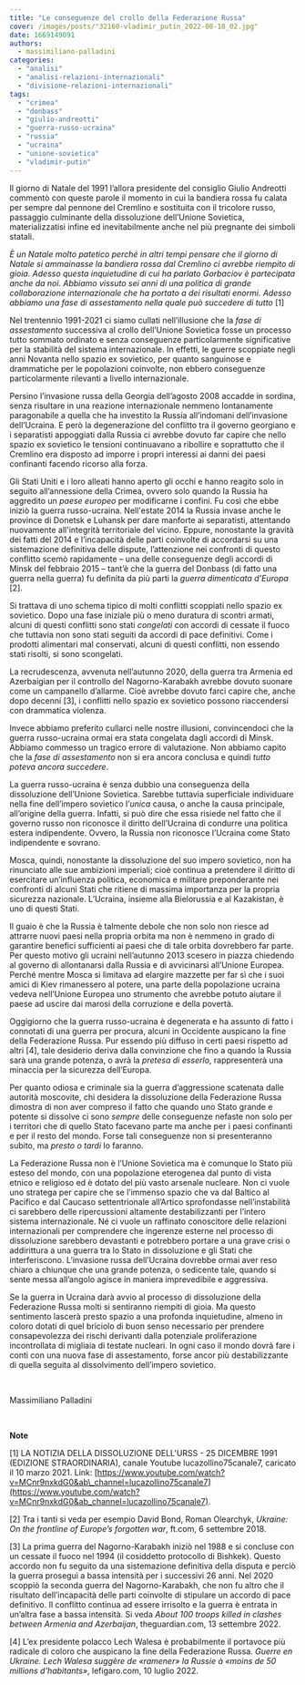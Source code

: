 ```yaml
---
title: "Le conseguenze del crollo della Federazione Russa"
cover: /images/posts/"32160-vladimir_putin_2022-08-18_02.jpg"
date: 1669149091
authors:
  - massimiliano-palladini
categories: 
  - "analisi"
  - "analisi-relazioni-internazionali"
  - "divisione-relazioni-internazionali"
tags: 
  - "crimea"
  - "donbass"
  - "giulio-andreotti"
  - "guerra-russo-ucraina"
  - "russia"
  - "ucraina"
  - "unione-sovietica"
  - "vladimir-putin"
---
```


Il giorno di Natale del 1991 l’allora presidente del consiglio Giulio Andreotti commentò con queste parole il momento in cui la bandiera rossa fu calata per sempre dal pennone del Cremlino e sostituita con il tricolore russo, passaggio culminante della dissoluzione dell’Unione Sovietica, materializzatisi infine ed inevitabilmente anche nel più pregnante dei simboli statali.

_È un Natale molto patetico perché in altri tempi pensare che il giorno di Natale si ammainasse la bandiera rossa dal Cremlino ci avrebbe riempito di gioia. Adesso questa inquietudine di cui ha parlato Gorbaciov è partecipata anche da noi. Abbiamo vissuto sei anni di una politica di grande collaborazione internazionale che ha portato a dei risultati enormi. Adesso abbiamo una fase di assestamento nella quale può succedere di tutto_ \[1\]

Nel trentennio 1991-2021 ci siamo cullati nell’illusione che la _fase di assestamento_ successiva al crollo dell’Unione Sovietica fosse un processo tutto sommato ordinato e senza conseguenze particolarmente significative per la stabilità del sistema internazionale. In effetti, le guerre scoppiate negli anni Novanta nello spazio ex sovietico, per quanto sanguinose e drammatiche per le popolazioni coinvolte, non ebbero conseguenze particolarmente rilevanti a livello internazionale.

Persino l’invasione russa della Georgia dell’agosto 2008 accadde in sordina, senza risultare in una reazione internazionale nemmeno lontanamente paragonabile a quella che ha investito la Russia all’indomani dell’invasione dell’Ucraina. E però la degenerazione del conflitto tra il governo georgiano e i separatisti appoggiati dalla Russia ci avrebbe dovuto far capire che nello spazio ex sovietico le tensioni continuavano a ribollire e soprattutto che il Cremlino era disposto ad imporre i propri interessi ai danni dei paesi confinanti facendo ricorso alla forza.

Gli Stati Uniti e i loro alleati hanno aperto gli occhi e hanno reagito solo in seguito all’annessione della Crimea, ovvero solo quando la Russia ha aggredito un _paese_ _europeo_ per modificarne i confini. Fu così che ebbe iniziò la guerra russo-ucraina. Nell'estate 2014 la Russia invase anche le province di Donetsk e Luhansk per dare manforte ai separatisti, attentando nuovamente all'integrità territoriale del vicino. Eppure, nonostante la gravità dei fatti del 2014 e l’incapacità delle parti coinvolte di accordarsi su una sistemazione definitiva delle dispute, l’attenzione nei confronti di questo conflitto scemò rapidamente – una delle conseguenze degli accordi di Minsk del febbraio 2015 – tant’è che la guerra del Donbass (di fatto una guerra nella guerra) fu definita da più parti la _guerra dimenticata d’Europa_ \[2\].

Si trattava di uno schema tipico di molti conflitti scoppiati nello spazio ex sovietico. Dopo una fase iniziale più o meno duratura di scontri armati, alcuni di questi conflitti sono stati _congelati_ con accordi di cessate il fuoco che tuttavia non sono stati seguiti da accordi di pace definitivi. Come i prodotti alimentari mal conservati, alcuni di questi conflitti, non essendo stati risolti, si sono scongelati.

La recrudescenza, avvenuta nell’autunno 2020, della guerra tra Armenia ed Azerbaigian per il controllo del Nagorno-Karabakh avrebbe dovuto suonare come un campanello d’allarme. Cioè avrebbe dovuto farci capire che, anche dopo decenni \[3\], i conflitti nello spazio ex sovietico possono riaccendersi con drammatica violenza.

Invece abbiamo preferito cullarci nelle nostre illusioni, convincendoci che la guerra russo-ucraina ormai era stata congelata dagli accordi di Minsk. Abbiamo commesso un tragico errore di valutazione. Non abbiamo capito che la _fase di assestamento_ non si era ancora conclusa e quindi _tutto poteva ancora succedere_.

La guerra russo-ucraina è senza dubbio una conseguenza della dissoluzione dell’Unione Sovietica. Sarebbe tuttavia superficiale individuare nella fine dell’impero sovietico l’_unica_ causa, o anche la causa principale, all’origine della guerra. Infatti, si può dire che essa risiede nel fatto che il governo russo non riconosce il diritto dell’Ucraina di condurre una politica estera indipendente. Ovvero, la Russia non riconosce l’Ucraina come Stato indipendente e sovrano.

Mosca, quindi, nonostante la dissoluzione del suo impero sovietico, non ha rinunciato alle sue ambizioni imperiali; cioè continua a pretendere il diritto di esercitare un’influenza politica, economica e militare preponderante nei confronti di alcuni Stati che ritiene di massima importanza per la propria sicurezza nazionale. L’Ucraina, insieme alla Bielorussia e al Kazakistan, è uno di questi Stati.

Il guaio è che la Russia è talmente debole che non solo non riesce ad attrarre nuovi paesi nella propria orbita ma non è nemmeno in grado di garantire benefici sufficienti ai paesi che di tale orbita dovrebbero far parte. Per questo motivo gli ucraini nell’autunno 2013 scesero in piazza chiedendo al governo di allontanarsi dalla Russia e di avvicinarsi all’Unione Europea. Perché mentre Mosca si limitava ad elargire mazzette per far sì che i suoi amici di Kiev rimanessero al potere, una parte della popolazione ucraina vedeva nell’Unione Europea uno strumento che avrebbe potuto aiutare il paese ad uscire dai marosi della corruzione e della povertà.

Oggigiorno che la guerra russo-ucraina è degenerata e ha assunto di fatto i connotati di una guerra per procura, alcuni in Occidente auspicano la fine della Federazione Russa. Pur essendo più diffuso in certi paesi rispetto ad altri \[4\], tale desiderio deriva dalla convinzione che fino a quando la Russia sarà una grande potenza, o avrà la _pretesa di esserlo_, rappresenterà una minaccia per la sicurezza dell’Europa.

Per quanto odiosa e criminale sia la guerra d’aggressione scatenata dalle autorità moscovite, chi desidera la dissoluzione della Federazione Russa dimostra di non aver compreso il fatto che quando uno Stato grande e potente si dissolve ci sono _sempre_ delle conseguenze nefaste non solo per i territori che di quello Stato facevano parte ma anche per i paesi confinanti e per il resto del mondo. Forse tali conseguenze non si presenteranno subito, ma _presto o tardi_ lo faranno.

La Federazione Russa non è l’Unione Sovietica ma è comunque lo Stato più esteso del mondo, con una popolazione eterogenea dal punto di vista etnico e religioso ed è dotato del più vasto arsenale nucleare. Non ci vuole uno stratega per capire che se l’immenso spazio che va dal Baltico al Pacifico e dal Caucaso settentrionale all’Artico sprofondasse nell’instabilità ci sarebbero delle ripercussioni altamente destabilizzanti per l’intero sistema internazionale. Né ci vuole un raffinato conoscitore delle relazioni internazionali per comprendere che ingerenze esterne nel processo di dissoluzione sarebbero devastanti e potrebbero portare a una grave crisi o addirittura a una guerra tra lo Stato in dissoluzione e gli Stati che interferiscono. L’invasione russa dell’Ucraina dovrebbe ormai aver reso chiaro a chiunque che una grande potenza, o sedicente tale, quando si sente messa all’angolo agisce in maniera imprevedibile e aggressiva.

Se la guerra in Ucraina darà avvio al processo di dissoluzione della Federazione Russa molti si sentiranno riempiti di gioia. Ma questo sentimento lascerà presto spazio a una profonda inquietudine, almeno in coloro dotati di quel briciolo di buon senso necessario per prendere consapevolezza dei rischi derivanti dalla potenziale proliferazione incontrollata di migliaia di testate nucleari. In ogni caso il mondo dovrà fare i conti con una nuova fase di assestamento, forse ancor più destabilizzante di quella seguita al dissolvimento dell’impero sovietico.

 

Massimiliano Palladini

 

**Note**

\[1\] LA NOTIZIA DELLA DISSOLUZIONE DELL'URSS - 25 DICEMBRE 1991 (EDIZIONE STRAORDINARIA), canale Youtube lucazollino75canale7, caricato il 10 marzo 2021. Link: [https://www.youtube.com/watch?v=MCnr9nxkdG0&ab\_channel=lucazollino75canale7](https://www.youtube.com/watch?v=MCnr9nxkdG0&ab_channel=lucazollino75canale7).

\[2\] Tra i tanti si veda per esempio David Bond, Roman Olearchyk, _Ukraine: On the frontline of Europe’s forgotten war_, ft.com, 6 settembre 2018.

\[3\] La prima guerra del Nagorno-Karabakh iniziò nel 1988 e si concluse con un cessate il fuoco nel 1994 (il cosiddetto protocollo di Bishkek). Questo accordo non fu seguito da una sistemazione definitiva della disputa e perciò la guerra proseguì a bassa intensità per i successivi 26 anni. Nel 2020 scoppiò la seconda guerra del Nagorno-Karabakh, che non fu altro che il risultato dell’incapacità delle parti coinvolte di stipulare un accordo di pace definitivo. Il conflitto continua ad essere irrisolto e la guerra è entrata in un’altra fase a bassa intensità. Si veda _About 100 troops killed in clashes between Armenia and Azerbaijan_, theguardian.com, 13 settembre 2022.

\[4\] L’ex presidente polacco Lech Walesa è probabilmente il portavoce più radicale di coloro che auspicano la fine della Federazione Russa. _Guerre en Ukraine. Lech Walesa suggère de «ramener» la Russie à «moins de 50 millions d'habitants»_, lefigaro.com, 10 luglio 2022.

